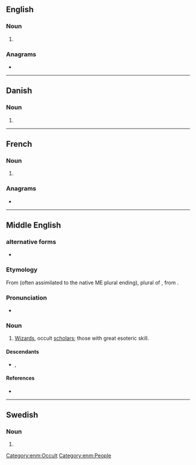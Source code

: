 ==English==

===Noun===
{{head|en|noun plural form}}

# {{plural of|mage|lang=en}}

===Anagrams===
* {{anagrams|en|a=aegms|Games|Gemas|games}}

----

==Danish==

===Noun===
{{head|da|noun form|g=c}}

# {{genitive singular indefinite of|mage|lang=da}}

----

==French==

===Noun===
{{head|fr|noun plural form|g=m}}

# {{plural of|mage|lang=fr}}

===Anagrams===
* {{l|fr|mégas}}

----

==Middle English==

===alternative forms===
* {{alter|enm|magis|Magi|Magy}}

===Etymology===
From {{bor|enm|la|magī}} (often assimilated to the native ME plural ending), plural of {{m|la|magus}}, from {{der|enm|grc|μάγος}}.

===Pronunciation===
* {{IPA|lang=enm|/ˈmaːdʒis/}}

===Noun===
{{enm-noun plural}}

# [[wizards|Wizards]], occult [[scholars]]; those with great esoteric skill.

====Descendants====
* {{desc|en|mage}}, {{l|en|Magi}}

====References====
* {{R:MED Online|entry= māges  |part of speech=n. plural|id= MED26463 |accessdate=2019-04-16}}

[[Category:enm:Occult]]
[[Category:enm:People]]

----

==Swedish==

===Noun===
{{head|sv|noun form}}

# {{sv-noun-form-indef-gen|mage}}